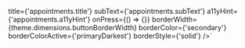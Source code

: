 

 title={'appointments.title'}
 subText={'appointments.subText'}
 a11yHint={'appointments.a11yHint'}
 onPress={() => {}}
 borderWidth={theme.dimensions.buttonBorderWidth}
 borderColor={'secondary'}
 borderColorActive={'primaryDarkest'}
 borderStyle={'solid'}
/>`


<ComponentTopInfo componentName="LargeNavButton" example={exampleString} codeString={LargeNavButtonString} />